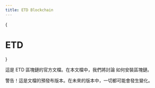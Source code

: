 ```yaml
---
title: ETD Blockchain
---
```



<style jsx global>{`
body {
  background-image: radial-gradient(#ddd 1px, transparent 0),
    radial-gradient(#ddd 1px, transparent 0);
  background-position: 0 0, 25px 25px;
  background-size: 50px 50px;
}
.dark body {
  background-image: radial-gradient(#333 1px, transparent 0),
    radial-gradient(#333 1px, transparent 0);
}
`}</style>

<Bleed full><Release/></Bleed>
{<h1 className="text-center font-extrabold md:text-5xl mt-8">ETD</h1>}

<Bleed full><Features/></Bleed>

這是 ETD 區塊鏈的官方文檔。在本文檔中，我們將討論
如何安裝區塊鏈。

<Callout emoji="🔔">
警告！這是文檔的預發布版本。在未來的版本中，一切都可能會發生變化。
</Callout>